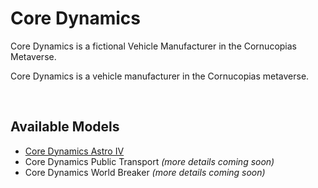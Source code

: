 # Core Dynamics  

Core Dynamics is a fictional Vehicle Manufacturer in the Cornucopias Metaverse.  

Core Dynamics is a vehicle manufacturer in the Cornucopias metaverse.  

</br>

## Available Models  

<ul className="styled-list">
  <li><a href="/blockchain/nfts/flying-vehicles/core-dynamics/astro-iv">Core Dynamics Astro IV</a></li>
  <li>Core Dynamics Public Transport <em>(more details coming soon)</em></li>
  <li>Core Dynamics World Breaker <em>(more details coming soon)</em></li>
</ul>
